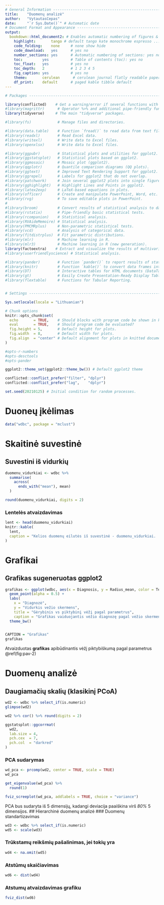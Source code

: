 ```yaml
---
# General Information --------------------------------------------------------
title:    "Duomenų analizė"
author:   "VytautasCepas"
date:     "`r Sys.Date()`" # Automatic date
# Document Format and Appearance ---------------------------------------------
output:
  bookdown::html_document2: # Enables automatic numbering of figures & tables
    highlight:       tango # default tango kate monochrome espresso ...
    code_folding:    none     # none show hide
    code_download:   yes      # yes no
    number_sections: yes      # Automatic numbering of sections: yes no
    toc:         yes          # Table of contents (toc): yes no
    toc_float:   yes          # yes no
    toc_depth:   2            # 1 2 3 4 5
    fig_caption: yes          # yes no
    theme:       cerulean      # cerulean journal flatly readable paper sandstone ...
    df_print:    default      # paged kable tibble default
---
```


```r
# Packages ------------------------------------------------------------------

library(conflicted)    # Get a warning/error if several functions with the same name exist.
#library(magrittr)      # Operator %>% and additional pipe-friendly functions.
library(tidyverse)     # The main "tidyverse" packages.

#library(fs)            # Manage files and directories.

#library(data.table)    # Function `fread()` to read data from text files.
#library(readxl)        # Read Excel data.
#library(writexl)       # Write data to Excel files.
#library(openxlsx)      # Write data to Excel files.

#library(ggpubr)        # Statistical plots and utilities for ggplot2.
#library(ggstatsplot)   # Statistical plots based on ggplot2.
#library(ggmosaic)      # Mosaic plot (ggplot2).
#library(qqplotr)       # Quantile comparison diagrams (QQ plots).
#library(ggtext)        # Improved Text Rendering Support for ggplot2.
#library(ggrepel)       # Labels for ggplot2 that do not overlap.
#library(patchwork)     # Join several ggplot2 plots into single figure.
#library(gghighlight)   # Highlight Lines and Points in ggplot2.
#library(latex2exp)     # LaTeX-based equations in plots.
#library(officer)       # Create and manipulate PowerPoint, Word, etc. documents.
#library(rvg)           # To save editable plots in PowerPoint.
#
#library(broom)         # Convert results of statistical analysis to data frames.
#library(rstatix)       # Pipe-friendly basic statistical tests.
#library(rcompanion)    # Statistical analysis.
#library(RVAideMemoire) # Statistical analysis.
#library(PMCMRplus)     # Non-parametric statistical tests.
#library(vcd)           # Analysis of categorical data.
#library(fitdistrplus)  # Fit parametric distributions.
#library(mlr)           # Machine learning in R.
#library(mlr3)          # Machine learning in R (new generation).
library(factoextra)    # Extract and visualize the results of multivariate data analyses.
#library(userfriendlyscience) # Statistical analysis.

#library(pander)        # Function `pander()` to report results of statistical analysis.
#library(knitr)         # Function `kable()` to convert data frames into tables for reports.
#library(DT)            # Interactive tables for HTML documents (DataTables).
#library(gt)            # Easily Create Presentation-Ready Display Tables.
#library(flextable)     # Functions for Tabular Reporting.


# Settings ------------------------------------------------------------------

Sys.setlocale(locale = "Lithuanian")

# Chunk options
knitr::opts_chunk$set(
  echo       = TRUE,    # Should blocks with program code be shown in knitted documents?
  eval       = TRUE,    # Should program code be evaluated?
  fig.height = 5,       # Default height for plots.
  fig.width  = 8,       # Default width for plots.
  fig.align  = "center" # Default alignment for plots in knitted documents.
)

#opts-r-numbers
#opts-desctools
#opts-pander

ggplot2::theme_set(ggplot2::theme_bw()) # Default ggplot2 theme

conflicted::conflict_prefer("filter", "dplyr")
conflicted::conflict_prefer("lag",    "dplyr")

set.seed(20210125) # Initial condition for random processes.
```

# Duoneų įkėlimas
```r
data("wdbc", package = "mclust")
```

# Skaitinė suvestinė
## Suvestini iš vidurkių
```r
duomenu_vidurkiai <- wdbc %>% 
  summarise(
    across(
      ends_with("mean"), mean)
  )

round(duomenu_vidurkiai, digits = 2)
```
### Lentelės atvaizdavimas
```r
lent <- head(duomenu_vidurkiai)
knitr::kable(
  lent,
  caption = "Kelios duomenų eilutės iš suvestinė - duomenu_vidurkiai.  "
)
```



# Grafikai
## Grafikas sugeneruotas ggplot2
```r
grafikas <- ggplot(wdbc, aes(x = Diagnosis, y = Radius_mean, color = Texture_mean, size = Perimeter_mean)) + 
  geom_point(alpha = 0.5) +
  labs(
    x = "Diagnozė",
    y = "Vidurkis vežio skermens",
    title = "Gėrybinis vs piktybinį vėžį pagal parametrus",
    caption = "Grafikas vaiduojantis vėžio diagnozę pagal vėžio skermens, tekstūros ir perimetro vidurkius.  ") +
  theme_bw()
 
```
```r
CAPTION = "Grafikas"
grafikas
```
Atvaizduotas __grafikas__ apibūdinantis vėžį piktybiškumą pagal parametrus \@ref(fig:pav-2)

# Duomenų analizė
## Daugiamačių skalių (klasikinį PCoA)
```r
wd2 <- wdbc %>% select_if(is.numeric)
glimpse(wd2)
```
```r
wd2 %>% cor() %>% round(digits = 2)

ggstatsplot::ggcorrmat(
  wd2,
  lab.size = 4,
  pch.cex  = 7,
  pch.col  = "darkred"
)
```
### PCA sudarymas
```r
wd_pca <- prcomp(wd2, center = TRUE, scale = TRUE)
wd_pca
```
```r
get_eigenvalue(wd_pca) %>%
  round(1)
```
```r
fviz_screeplot(wd_pca, addlabels = TRUE, choice = "variance")
```

PCA bus sudaryta iš 5 dimensijų, kadangi deviacija paaiškina virš *80%* 5 dimensijos. 
## Hierarchinė duomenų analizė
### Duomenų standartizavimas
```r
wd3 <- wdbc %>% select_if(is.numeric)
wd5 <- scale(wd3)
```
### Trūkstamų reikšmių pašalinimas, jei tokių yra
```r
wd4 <- na.omit(wd5)
```
### Atstūmų skaičiavimas
```r
wd6 <- dist(wd4)
```
### Atstumų atvaizdavimas grafiku
```r
fviz_dist(wd6)
```
